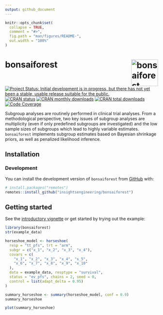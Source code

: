 ```yaml
---
output: github_document
---
```


<!-- markdownlint-disable-file -->
<!-- README.md is generated from README.Rmd. Please edit that file -->

```r
knitr::opts_chunk$set(
  collapse = TRUE,
  comment = "#>",
  fig.path = "man/figures/README-",
  out.width = "100%"
)
```

# bonsaiforest <a href="https://insightsengineering.github.io/bonsaiforest"><img src="man/figures/logo.png" align="right" height="88" alt="bonsaiforest website" /></a>

<!-- badges: start -->
[![Project Status: Initial development is in progress, but there has not yet been a stable, usable release suitable for the public.](https://www.repostatus.org/badges/latest/wip.svg)](https://www.repostatus.org/#wip)
[![CRAN status](https://www.r-pkg.org/badges/version-last-release/bonsaiforest)](https://www.r-pkg.org/badges/version-last-release/bonsaiforest)
[![CRAN monthly downloads](https://cranlogs.r-pkg.org/badges/bonsaiforest)](https://cranlogs.r-pkg.org/badges/bonsaiforest)
[![CRAN total downloads](https://cranlogs.r-pkg.org/badges/grand-total/bonsaiforest)](https://cranlogs.r-pkg.org/badges/grand-total/bonsaiforest)
[![Code Coverage](https://raw.githubusercontent.com/openpharma/bonsaiforest/_xml_coverage_reports/data/main/badge.svg)](https://openpharma.github.io/bonsaiforest/latest-tag/coverage-report/)
<!-- badges: end -->

Subgroup analyses are routinely performed in clinical trial
analyses. From a methodological perspective, two key issues of
subgroup analyses are multiplicity (even if only predefined subgroups
are investigated) and the low sample sizes of subgroups which lead to
highly variable estimates. `bonsaiforest` implements subgroup estimates
based on Bayesian shrinkage priors, as well as penalized likelihood
inference.

## Installation

### Development

You can install the development version of `bonsaiforest` from [GitHub](https://github.com/) with:

``` r
# install.packages("remotes")
remotes::install_github("insightsengineering/bonsaiforest")
```

## Getting started

See the [introductory vignette](https://insightsengineering.github.io/bonsaiforest/main/articles/introduction.html) or get started by trying out the example:

```r
library(bonsaiforest)
str(example_data)

horseshoe_model <- horseshoe(
  resp = "tt_pfs", trt = "arm",
  subgr = c("x_1", "x_2", "x_3", "x_4"),
  covars = c(
    "x_1", "x_2", "x_3", "x_4", "x_5",
    "x_6", "x_7", "x_8", "x_9", "x_10"
  ),
  data = example_data, resptype = "survival",
  status = "ev_pfs", chains = 2, seed = 0,
  control = list(adapt_delta = 0.95)
)

summary_horseshoe <- summary(horseshoe_model, conf = 0.9)
summary_horseshoe

plot(summary_horseshoe)
```
